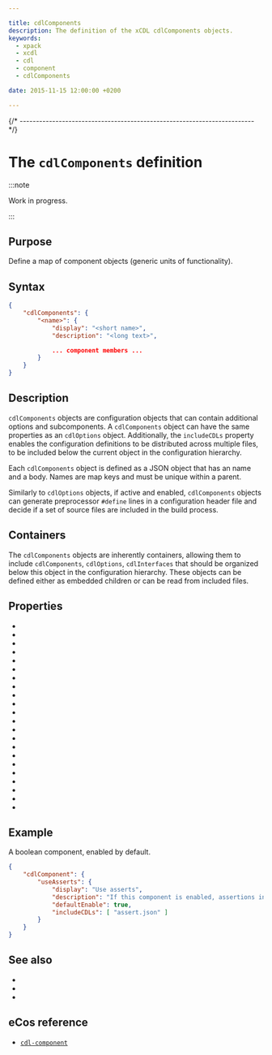 ```yaml
---

title: cdlComponents
description: The definition of the xCDL cdlComponents objects.
keywords:
  - xpack
  - xcdl
  - cdl
  - component
  - cdlComponents

date: 2015-11-15 12:00:00 +0200

---
```




{/* ------------------------------------------------------------------------ */}

# The `cdlComponents` definition

:::note

Work in progress.

:::

## Purpose

Define a map of component objects (generic units of functionality).

## Syntax

```json
{
    "cdlComponents": {
        "<name>": {
            "display": "<short name>",
            "description": "<long text>",

            ... component members ...
        }
    }
}
```

## Description

`cdlComponents` objects are configuration objects that can contain additional options and subcomponents. A `cdlComponents` object can have the same properties as an `cdlOptions` object. Additionally, the `includeCDLs` property enables the configuration definitions to be distributed across multiple files, to be included below the current object in the configuration hierarchy.

Each `cdlComponents` object is defined as a JSON object that has an name and a body. Names are map keys and must be unique within a parent.

Similarly to `cdlOptions` objects, if active and enabled, `cdlComponents` objects can generate preprocessor `#define` lines in a configuration header file and decide if a set of source files are included in the build process.

## Containers

The `cdlComponents` objects are inherently containers, allowing them to include `cdlComponents`, `cdlOptions`, `cdlInterfaces` that should be organized below this object in the configuration hierarchy. These objects can be defined either as embedded children or can be read from included files.

## Properties

- <PropertyActiveIf objectType="component"/>
- <PropertyChildrenGeneratedFile objectType="component"/>
- <PropertyCompilerIncludeFolders objectType="component"/>
- <PropertyCompilerOptions objectType="component"/>
- <PropertyCompilerPreprocessorSymbols objectType="component"/>
- <PropertyCompilerSourceFiles objectType="component"/>
- <PropertyComputed objectType="component"/>
- <PropertyConfigurable objectType="component"/>
- <PropertyDefaultEnabled objectType="component"/>
- <PropertyDefaultValue objectType="component"/>
- <PropertyDescription objectType="component"/>
- <PropertyDisplay objectType="component"/>
- <PropertyDocsUrl objectType="component"/>
- <PropertyGeneratedDefinition objectType="component"/>
- <PropertyGeneratedFile objectType="component"/>
- <PropertyImplements objectType="component"/>
- <PropertyincludeCDLs objectType="component"/>
- <PropertyLegalValues objectType="component"/>
- <PropertyParent objectType="component"/>
- <PropertyRequires objectType="component"/>
- <PropertyValueFormat objectType="component"/>
- <PropertyValueType objectType="component"/>

## Example

A boolean component, enabled by default.

```json
{
    "cdlComponent": {
        "useAsserts": {
            "display": "Use asserts",
            "description": "If this component is enabled, assertions in the code are tested at run-time. Assert functions (OS_ASSERT()) are defined in `include/os/infra/os_ass.h` within the install tree. If the component is disabled, these result in no additional object code and no checking of the asserted conditions.",
            "defaultEnable": true,
            "includeCDLs": [ "assert.json" ]
        }
    }
}
```

## See also

- <MetadataObjectLink name="cdlInterfaces" />
- <MetadataObjectLink name="cdlOptions" />
- <MetadataObjectLink name="cdlPackage" />

## eCos reference

- [`cdl-component`](https://ecos.sourceware.org/docs-latest/cdl-guide/ref.cdl-component.html)
